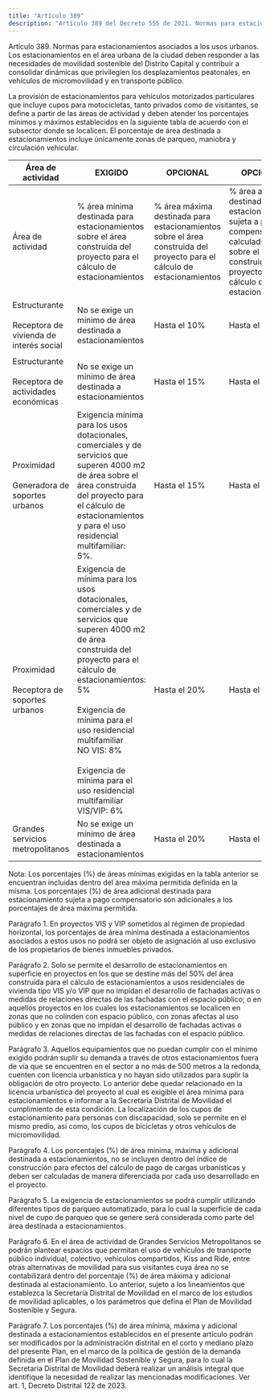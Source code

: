 ```yaml
---
title: "Artículo 389"
description: "Artículo 389 del Decreto 555 de 2021. Normas para estacionamientos asociados a los usos urbanos."
---
```


Artículo 389. Normas para estacionamientos asociados a los usos urbanos. Los estacionamientos en el área urbana de la ciudad deben responder a las necesidades de movilidad sostenible del Distrito Capital y contribuir a consolidar dinámicas que privilegien los desplazamientos peatonales, en vehículos de micromovilidad y en transporte público.
 
La provisión de estacionamientos para vehículos motorizados particulares que incluye cupos para motocicletas, tanto privados como de visitantes, se define a partir de las áreas de actividad y deben atender los porcentajes mínimos y máximos establecidos en la siguiente tabla de acuerdo con el subsector donde se localicen. El porcentaje de área destinada a estacionamientos incluye únicamente zonas de parqueo, maniobra y circulación vehicular.
 

| Área de actividad | EXIGIDO | OPCIONAL | OPCIONAL |
| --- | --- | --- | --- |
| Área de actividad | % área mínima destinada para estacionamientos sobre el área construida del proyecto para el cálculo de estacionamientos | % área máxima destinada para estacionamientos sobre el área construida del proyecto para el cálculo de estacionamientos | % área adicional destinada para estacionamiento sujeta a pago compensatorio calculado sobre sobre el área construida del proyecto para el cálculo de estacionamientos |
| Estructurante <br>   <br> Receptora de vivienda de interés social | No se exige un mínimo de área destinada a <br> estacionamientos | Hasta el 10% | Hasta el 15% |
|  |  |  |  |
| Estructurante <br>   <br> Receptora de actividades <br> económicas | No se exige un mínimo de área destinada a <br> estacionamientos | Hasta el 15% | Hasta el 15% |
| Proximidad <br>   <br> Generadora de <br> soportes urbanos | Exigencia mínima para los usos dotacionales, comerciales y de servicios que superen 4000 m2 de área sobre el área construida del proyecto para el cálculo de estacionamientos y para el uso residencial multifamiliar: <br> 5%. | Hasta el 15% | Hasta el 10% |
| Proximidad <br>   <br> Receptora de <br> soportes urbanos | Exigencia de mínima para los usos dotacionales, comerciales y de servicios que superen 4000 m2 de área construida del proyecto para el cálculo de <br> estacionamientos: 5% <br>   <br> Exigencia de mínima para el uso residencial multifamiliar <br> NO VIS: 8% <br>   <br> Exigencia de mínima para el uso residencial multifamiliar <br> VIS/VIP: 6% | Hasta el 20% | Hasta el 15% |
| Grandes servicios metropolitanos | No se exige un mínimo de área destinada a <br> estacionamientos | Hasta el 20% | Hasta el 15% |


 
Nota: Los porcentajes (%) de áreas mínimas exigidas en la tabla anterior se encuentran incluidas dentro del área máxima permitida definida en la misma. Los porcentajes (%) de área adicional destinada para estacionamiento sujeta a pago compensatorio son adicionales a los porcentajes de área máxima permitida.
 
Parágrafo 1. En proyectos VIS y VIP sometidos al régimen de propiedad horizontal, los porcentajes de área mínima destinada a estacionamientos asociados a estos usos no podrá ser objeto de asignación al uso exclusivo de los propietarios de bienes inmuebles privados.
 
Parágrafo 2. Solo se permite el desarrollo de estacionamientos en superficie en proyectos en los que se destine más del 50% del área construida para el cálculo de estacionamientos a usos residenciales de vivienda tipo VIS y/o VIP que no impidan el desarrollo de fachadas activas o medidas de relaciones directas de las fachadas con el espacio público; o en aquellos proyectos en los cuales los estacionamientos se localicen en zonas que no colinden con espacio público, con zonas afectas al uso público y en zonas que no impidan el desarrollo de fachadas activas o medidas de relaciones directas de las fachadas con el espacio público.
 
Parágrafo 3. Aquellos equipamientos que no puedan cumplir con el mínimo exigido podrán suplir su demanda a través de otros estacionamientos fuera de vía que se encuentren en el sector a no más de 500 metros a la redonda, cuenten con licencia urbanística y no hayan sido utilizados para suplir la obligación de otro proyecto. Lo anterior debe quedar relacionado en la licencia urbanística del proyecto al cual es exigible el área mínima para estacionamientos e informar a la Secretaría Distrital de Movilidad el cumplimiento de esta condición. La localización de los cupos de estacionamiento para personas con discapacidad, solo se permite en el mismo predio, así como, los cupos de bicicletas y otros vehículos de micromovilidad.
 
Parágrafo 4. Los porcentajes (%) de área mínima, máxima y adicional destinada a estacionamientos, no se incluyen dentro del índice de construcción para efectos del cálculo de pago de cargas urbanísticas y deben ser calculadas de manera diferenciada por cada uso desarrollado en el proyecto.
 
Parágrafo 5. La exigencia de estacionamientos se podrá cumplir utilizando diferentes tipos de parqueo automatizado, para lo cual la superficie de cada nivel de cupo de parqueo que se genere será considerada como parte del área destinada a estacionamientos.
 
Parágrafo 6. En el área de actividad de Grandes Servicios Metropolitanos se podrán plantear espacios que permitan el uso de vehículos de transporte público individual, colectivo, vehículos compartidos, Kiss and Ride, entre otras alternativas de movilidad para sus visitantes cuya área no se contabilizará dentro del porcentaje (%) de área máxima y adicional destinada al estacionamiento. Lo anterior, sujeto a los lineamientos que establezca la Secretaría Distrital de Movilidad en el marco de los estudios de movilidad aplicables, o los parámetros que defina el Plan de Movilidad Sostenible y Segura.
 
Parágrafo 7. Los porcentajes (%) de área mínima, máxima y adicional destinada a estacionamientos establecidos en el presente artículo podrán ser modificados por la administración distrital en el corto y mediano plazo del presente Plan, en el marco de la política de gestión de la demanda definida en el Plan de Movilidad Sostenible y Segura, para lo cual la Secretaría Distrital de Movilidad deberá realizar un análisis integral que identifique la necesidad de realizar las mencionadas modificaciones. 
Ver art. 1, Decreto Distrital 122 de 2023.